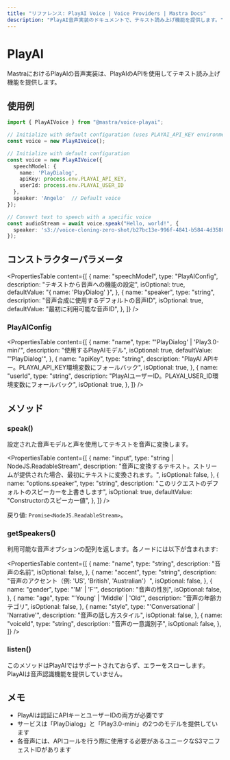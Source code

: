 ```yaml
---
title: "リファレンス: PlayAI Voice | Voice Providers | Mastra Docs"
description: "PlayAI音声実装のドキュメントで、テキスト読み上げ機能を提供します。"
---
```


# PlayAI

MastraにおけるPlayAIの音声実装は、PlayAIのAPIを使用してテキスト読み上げ機能を提供します。

## 使用例

```typescript
import { PlayAIVoice } from "@mastra/voice-playai";

// Initialize with default configuration (uses PLAYAI_API_KEY environment variable and PLAYAI_USER_ID environment variable)
const voice = new PlayAIVoice();

// Initialize with default configuration
const voice = new PlayAIVoice({
  speechModel: {
    name: 'PlayDialog',
    apiKey: process.env.PLAYAI_API_KEY,
    userId: process.env.PLAYAI_USER_ID
  },
  speaker: 'Angelo'  // Default voice
});

// Convert text to speech with a specific voice
const audioStream = await voice.speak("Hello, world!", {
  speaker: 's3://voice-cloning-zero-shot/b27bc13e-996f-4841-b584-4d35801aea98/original/manifest.json' // Dexter voice
});
```

## コンストラクターパラメータ

<PropertiesTable
  content={[
    {
      name: "speechModel",
      type: "PlayAIConfig",
      description: "テキストから音声への機能の設定",
      isOptional: true,
      defaultValue: "{ name: 'PlayDialog' }",
    },
    {
      name: "speaker",
      type: "string",
      description: "音声合成に使用するデフォルトの音声ID",
      isOptional: true,
      defaultValue: "最初に利用可能な音声ID",
    },
  ]}
/>

### PlayAIConfig

<PropertiesTable
  content={[
    {
      name: "name",
      type: "'PlayDialog' | 'Play3.0-mini'",
      description: "使用するPlayAIモデル",
      isOptional: true,
      defaultValue: "'PlayDialog'",
    },
    {
      name: "apiKey",
      type: "string",
      description: "PlayAI APIキー。PLAYAI_API_KEY環境変数にフォールバック",
      isOptional: true,
    },
    {
      name: "userId",
      type: "string",
      description: "PlayAIユーザーID。PLAYAI_USER_ID環境変数にフォールバック",
      isOptional: true,
    },
  ]}
/>

## メソッド

### speak()

設定された音声モデルと声を使用してテキストを音声に変換します。

<PropertiesTable
  content={[
    {
      name: "input",
      type: "string | NodeJS.ReadableStream",
      description: "音声に変換するテキスト。ストリームが提供された場合、最初にテキストに変換されます。",
      isOptional: false,
    },
    {
      name: "options.speaker",
      type: "string",
      description: "このリクエストのデフォルトのスピーカーを上書きします",
      isOptional: true,
      defaultValue: "Constructorのスピーカー値",
    },
  ]}
/>

戻り値: `Promise<NodeJS.ReadableStream>`。

### getSpeakers()

利用可能な音声オプションの配列を返します。各ノードには以下が含まれます:

<PropertiesTable
  content={[
    {
      name: "name",
      type: "string",
      description: "音声の名前",
      isOptional: false,
    },
    {
      name: "accent",
      type: "string",
      description: "音声のアクセント（例: 'US', 'British', 'Australian'）",
      isOptional: false,
    },
    {
      name: "gender",
      type: "'M' | 'F'",
      description: "音声の性別",
      isOptional: false,
    },
    {
      name: "age",
      type: "'Young' | 'Middle' | 'Old'",
      description: "音声の年齢カテゴリ",
      isOptional: false,
    },
    {
      name: "style",
      type: "'Conversational' | 'Narrative'",
      description: "音声の話し方スタイル",
      isOptional: false,
    },
    {
      name: "voiceId",
      type: "string",
      description: "音声の一意識別子",
      isOptional: false,
    },
  ]}
/>
### listen()

このメソッドはPlayAIではサポートされておらず、エラーをスローします。PlayAIは音声認識機能を提供していません。

## メモ

- PlayAIは認証にAPIキーとユーザーIDの両方が必要です
- サービスは「PlayDialog」と「Play3.0-mini」の2つのモデルを提供しています
- 各音声には、APIコールを行う際に使用する必要があるユニークなS3マニフェストIDがあります
